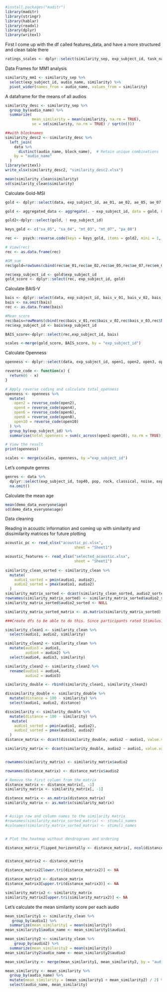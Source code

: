 
```r
#install.packages("maditr")
library(maditr)
library(stringr)
library(hablar)
library(readxl)
library(dplyr)
library(writexl)

```

First I come up with the df called features_data, and have a more structured and clean table there
```r

ratings_scales <- dplyr::select(similarity_sep, exp_subject_id, task_name, audio_name, audio_group, similarity, ae_01, ae_02, ae_05, ae_07, bais_v_01, bais_v_02, bais_v_03, bais_v_04, bais_v_05, bais_v_06, bais_v_07, bais_v_08, bais_v_09, bais_v_10, bais_v_11, bais_v_12, bais_v_13, bais_v_14, mt_01, mt_02, mt_03, mt_06, mt_07, pa_04, pa_08, sa_01, sa_02, sa_03, sa_04, sa_05, sa_06, em_04, open1, open2, open3, open4, open5, open6, open7, open8, open9, open10)

```


Data Frames for MM1 analysis

```r

similarity_mm1 <- similarity_sep %>%
  select(exp_subject_id, audio_name, similarity) %>%
  pivot_wider(names_from = audio_name, values_from = similarity)

```



A dataframe for the means of all audios
```r

similarity_desc <- similarity_sep %>%
  group_by(audio_name) %>%
  summarize(
            mean_similarity = mean(similarity, na.rm = TRUE),
            se = sd(similarity, na.rm = TRUE) / sqrt(n()))

##with blocknames
similarity_desc2 <- similarity_desc %>%
  left_join(
    data %>%
      distinct(audio_name, block_name),  # Retain unique combinations
    by = "audio_name"
  )
library(writexl)
write_xlsx(similarity_desc2, "similarity_desc2.xlsx")

mean(similarity_clean$similarity)
sd(similarity_clean$similarity)


```




Calculate Gold-MSI
```r

gold <- dplyr::select(data, exp_subject_id, ae_01, ae_02, ae_05, ae_07, mt_01, mt_02, mt_03, mt_06, mt_07, pa_04, pa_08, sa_01, sa_02, sa_03, sa_04, sa_05, sa_06, em_04)

gold <- aggregated_data <- aggregate(. ~ exp_subject_id, data = gold, FUN = function(x) x[!is.na(x)][1])

gold2<-dplyr::select(gold, ! exp_subject_id)

keys_gold <- c("sa_05", "sa_04", "mt_03", "mt_07", "pa_08")

rec <-  psych::reverse.code(keys = keys_gold, items = gold2, mini = 1, maxi = 7) 

# View(rec)
rec <- as.data.frame(rec)

#GM_sum 
rec$gold=rowSums(cbind(rec$ae_01,rec$ae_02,rec$ae_05,rec$ae_07,rec$em_04,rec$mt_01,rec$mt_02,rec$`mt_03-`,rec$mt_06,rec$`mt_07-`,rec$pa_04,rec$`pa_08-`,rec$sa_01,rec$sa_02,rec$sa_03,rec$`sa_04-`,rec$`sa_05-`,rec$sa_06))

rec$exp_subject_id <- gold$exp_subject_id
gold_score <- dplyr::select(rec, exp_subject_id, gold)


```


Calculate BAIS-V
```r

bais <- dplyr::select(data, exp_subject_id, bais_v_01, bais_v_02, bais_v_03, bais_v_04, bais_v_05, bais_v_06, bais_v_07, bais_v_08, bais_v_09, bais_v_10, bais_v_11, bais_v_12, bais_v_13, bais_v_14)
bais <- na.omit(bais)
rec <- as.data.frame(bais)

#Mean_score
rec$bais=rowMeans(cbind(rec$bais_v_01,rec$bais_v_02,rec$bais_v_03,rec$bais_v_04,rec$bais_v_05,rec$bais_v_06,rec$bais_v_07,rec$bais_v_08,rec$bais_v_09,rec$bais_v_10,rec$bais_v_11,rec$bais_v_12,rec$bais_v_13,rec$bais_v_14))
rec$exp_subject_id <- bais$exp_subject_id

BAIS_score<-dplyr::select(rec,exp_subject_id, bais)

scales <-merge(gold_score, BAIS_score, by = "exp_subject_id")

```


Calculate Openness

```r

openness <- dplyr::select(data, exp_subject_id, open1, open2, open3, open4, open5, open6, open7, open8, open9, open10)

reverse_code <- function(x) {
  return(6 - x)
}

# Apply reverse coding and calculate total_openness
openness <- openness %>%
  mutate(
    open2 = reverse_code(open2),
    open4 = reverse_code(open4),
    open6 = reverse_code(open6),
    open8 = reverse_code(open8),
    open10 = reverse_code(open10)
  ) %>%
  group_by(exp_subject_id) %>%
  summarise(total_openness = sum(c_across(open1:open10), na.rm = TRUE))

# View the result
print(openness)

scales <- merge(scales, openness, by ="exp_subject_id")

```

Let's compute genres 

```r

genres <- data %>%
  dplyr::select(exp_subject_id, top40, pop, rock, classical, noise, experimental, edm) %>%
  na.omit() 

```


Calculate the mean age
```r

mean(demo_data_everyone$age)
sd(demo_data_everyone$age)


```


Data cleaning

Reading in acoustic information and coming up with similarity and dissimilarity matrices for future plotting

```r

acoustic_pc <- read_xlsx("acoustic_pc.xlsx",
                               sheet = "Sheet1")

acoustic_features <- read_xlsx("selected_acoustic.xlsx",
                               sheet = "Sheet1")
  
similarity_clean_sorted <- similarity_clean %>%
  mutate(
    audio1_sorted = pmin(audio1, audio2),
    audio2_sorted = pmax(audio1, audio2)
  )
similarity_matrix_sorted <- dcast(similarity_clean_sorted, audio2_sorted ~ audio1_sorted, value.var = "similarity", fun.aggregate = mean, fill = 0)
rownames(similarity_matrix_sorted) <- similarity_matrix_sorted$audio2_sorted
similarity_matrix_sorted$audio2_sorted <- NULL

similarity_matrix_sorted_matrix <- as.matrix(similarity_matrix_sorted)

###Create dfs to be able to do this. Since participants rated Stimulus1-Stimulus2 but not S2-S1, distance matrix is impossible to make. This is because how one half of the matrix is identical ot the other half... So we change the order of columns, duplicate it, and the bind it to the original df

similarity_clean1 <- similarity_clean %>%
  select(audio1, audio2, similarity)

similarity_clean2 <- similarity_clean %>%
  mutate(audio3 = audio1,
         audio4 = audio2) %>%
  select(audio4, audio3, similarity)

similarity_clean2 <- similarity_clean2 %>%
  rename(audio1 = audio4,
         audio2 = audio3)

similarity_double <- rbind(similarity_clean1, similarity_clean2)

dissimilarity_double <- similarity_double %>%
  mutate(distance = 100 - similarity) %>%
  select(audio1, audio2, distance)

dissimilarity <- similarity_double %>%
  mutate(distance = 100 - similarity) %>%
   mutate(
    audio1_sorted = pmin(audio1, audio2),
    audio2_sorted = pmax(audio1, audio2)
  )
distance_matrix <- dcast(dissimilarity_double, audio2 ~ audio1, value.var = "distance", fun.aggregate = mean, fill = 0)

similarity_matrix <- dcast(similarity_double, audio2 ~ audio1, value.var = "similarity", fun.aggregate = mean, fill = 0)


rownames(similarity_matrix) <- similarity_matrix$audio2

rownames(distance_matrix) <- distance_matrix$audio2

# Remove the first column from the matrix
distance_matrix <- distance_matrix[, -1]
similarity_matrix <- similarity_matrix[, -1]

distance_matrix <- as.matrix(distance_matrix)
similarity_matrix <- as.matrix(similarity_matrix)


# Assign row and column names to the similarity matrix
#rownames(similarity_matrix_sorted_matrix) <- stimuli_names
#colnames(similarity_matrix_sorted_matrix) <- stimuli_names


# Plot the heatmap without dendrograms and ordering

distance_matrix_flipped_horizontally <- distance_matrix[, ncol(distance_matrix):1]


distance_matrix2 <- distance_matrix

distance_matrix2[lower.tri(distance_matrix2)] <- NA

distance_matrix3 <- distance_matrix
distance_matrix3[upper.tri(distance_matrix3)] <- NA

similarity_matrix2 <- similarity_matrix
similarity_matrix2[upper.tri(similarity_matrix2)] <- NA

```


Let's calculate the mean similarity score per each audio

```r

mean_similarity1 <- similarity_clean %>%
   group_by(audio1) %>%
  summarize(mean_similarity1 = mean(similarity)) 
mean_similarity1$audio_name <- mean_similarity1$audio1

mean_similarity2 <- similarity_clean %>%
    group_by(audio2) %>%
  summarize(mean_similarity2 = mean(similarity)) 
mean_similarity2$audio_name <- mean_similarity2$audio2

mean_similarity <- merge(mean_similarity1, mean_similarity2, by = "audio_name") 

mean_similarity <- mean_similarity %>%
  group_by(audio_name) %>%
  mutate(mean_similarity = (mean_similarity1 + mean_similarity2) / 2) %>%
  select(audio_name, mean_similarity)
  



```


